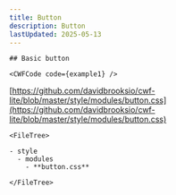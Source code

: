 ```yaml
---
title: Button
description: Button
lastUpdated: 2025-05-13
---
```




<Tabs>
  <TabItem label="Overview" icon="puzzle">
    
    ## Basic button

    <CWFCode code={example1} />
  </TabItem>
  <TabItem label="Files" icon="list-format">

  [https://github.com/davidbrooksio/cwf-lite/blob/master/style/modules/button.css](https://github.com/davidbrooksio/cwf-lite/blob/master/style/modules/button.css)
  
    <FileTree>

    - style
      - modules
        - **button.css**

    </FileTree>
  </TabItem>
  <TabItem label="Stylesheet" icon="open-book">
    <Code code={cssExample} lang="css" />
  </TabItem>
</Tabs>